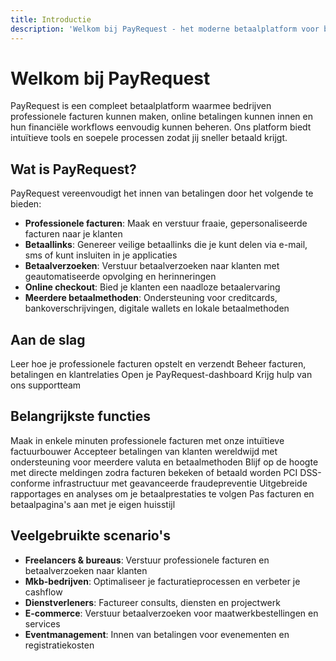 ```yaml
---
title: Introductie
description: 'Welkom bij PayRequest - het moderne betaalplatform voor bedrijven'
---
```


# Welkom bij PayRequest

PayRequest is een compleet betaalplatform waarmee bedrijven professionele facturen kunnen maken, online betalingen kunnen innen en hun financiële workflows eenvoudig kunnen beheren. Ons platform biedt intuïtieve tools en soepele processen zodat jij sneller betaald krijgt.

## Wat is PayRequest?

PayRequest vereenvoudigt het innen van betalingen door het volgende te bieden:

- **Professionele facturen**: Maak en verstuur fraaie, gepersonaliseerde facturen naar je klanten
- **Betaallinks**: Genereer veilige betaallinks die je kunt delen via e-mail, sms of kunt insluiten in je applicaties
- **Betaalverzoeken**: Verstuur betaalverzoeken naar klanten met geautomatiseerde opvolging en herinneringen
- **Online checkout**: Bied je klanten een naadloze betaalervaring
- **Meerdere betaalmethoden**: Ondersteuning voor creditcards, bankoverschrijvingen, digitale wallets en lokale betaalmethoden

## Aan de slag

<CardGroup cols={2}>
  <Card
    title="Maak je eerste factuur"
    icon="file-invoice"
    href="/nl/quickstart"
  >
    Leer hoe je professionele facturen opstelt en verzendt
  </Card>
  <Card
    title="Factuurbeheer"
    icon="tasks"
    href="/nl/essentials/creating-invoices"
  >
    Beheer facturen, betalingen en klantrelaties
  </Card>
  <Card
    title="Dashboard inloggen"
    icon="chart-line"
    href="https://dashboard.payrequest.io"
  >
    Open je PayRequest-dashboard
  </Card>
  <Card
    title="Support"
    icon="life-ring"
    href="mailto:support@payrequest.io"
  >
    Krijg hulp van ons supportteam
  </Card>
</CardGroup>

## Belangrijkste functies

<CardGroup cols={3}>
  <Card
    title="Snel facturen maken"
    icon="file-plus"
  >
    Maak in enkele minuten professionele facturen met onze intuïtieve factuurbouwer
  </Card>
  <Card
    title="Wereldwijd betalen"
    icon="globe"
  >
    Accepteer betalingen van klanten wereldwijd met ondersteuning voor meerdere valuta en betaalmethoden
  </Card>
  <Card
    title="Realtime meldingen"
    icon="bell"
  >
    Blijf op de hoogte met directe meldingen zodra facturen bekeken of betaald worden
  </Card>
  <Card
    title="Veilig & compliant"
    icon="shield-check"
  >
    PCI DSS-conforme infrastructuur met geavanceerde fraudepreventie
  </Card>
  <Card
    title="Analyse & rapportage"
    icon="chart-bar"
  >
    Uitgebreide rapportages en analyses om je betaalprestaties te volgen
  </Card>
  <Card
    title="Eigen branding"
    icon="paintbrush"
  >
    Pas facturen en betaalpagina's aan met je eigen huisstijl
  </Card>
</CardGroup>

## Veelgebruikte scenario's

- **Freelancers & bureaus**: Verstuur professionele facturen en betaalverzoeken naar klanten
- **Mkb-bedrijven**: Optimaliseer je facturatieprocessen en verbeter je cashflow
- **Dienstverleners**: Factureer consults, diensten en projectwerk
- **E-commerce**: Verstuur betaalverzoeken voor maatwerkbestellingen en services
- **Eventmanagement**: Innen van betalingen voor evenementen en registratiekosten
